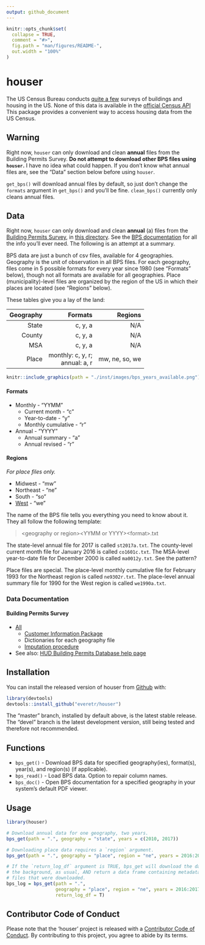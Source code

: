 ```yaml
---
output: github_document
---
```


<!-- README.md is generated from README.Rmd. Please edit that file -->

```r
knitr::opts_chunk$set(
  collapse = TRUE,
  comment = "#>",
  fig.path = "man/figures/README-",
  out.width = "100%"
)
```
# houser

The US Census Bureau conducts [quite a few](https://www.census.gov/econ/construction.html) 
surveys of buildings and housing in the US. None of this data is available in
the [official Census API](https://www.census.gov/data/developers/data-sets.html)
This package provides a convenient way to access housing data from the US
Census.

## Warning

Right now, `houser` can only download and clean **annual** files from
the Building Permits Survey. **Do not attempt to download other BPS files using `houser`.** 
I have no idea what could happen. If you don't know what annual files are, see
the "Data" section below before using `houser`.

`get_bps()` will download annual files by default, so just don't change the
`formats` argument in `get_bps()` and you'll be fine. `clean_bps()` currently
only cleans annual files.

## Data

Right now, `houser` can only download and clean **annual** (a) files from the
[Building Permits Survey](https://www.census.gov/construction/bps/), in [this directory](https://www2.census.gov/econ/bps/). See the [BPS documentation](https://www2.census.gov/econ/bps/Documentation/) for all the info
you'll ever need. The following is an attempt at a summary.

BPS data are just a bunch of csv files, available for 4 geographies. Geography
is the unit of observation in all BPS files. For each geography, files come in 5
possible formats for every year since 1980 (see "Formats" below), though not all
formats are available for all geographies. Place (municipality)-level files are
organized by the region of the US in which their places are located (see
"Regions" below).

These tables give you a lay of the land:

|  Geography|                            Formats|         Regions|
|----------:|----------------------------------:|---------------:|
|      State|                            c, y, a|             N/A|
|     County|                            c, y, a|             N/A|
|        MSA|                            c, y, a|             N/A|
|      Place|  monthly: c, y, r;<br>annual: a, r|  mw, ne, so, we|

```r
knitr::include_graphics(path = "./inst/images/bps_years_available.png")
```

#### Formats

* Monthly - "YYMM"
    * Current month - "c"
    * Year-to-date - "y"
    * Monthly cumulative - "r"
* Annual - "YYYY"
    * Annual summary - "a"
    * Annual revised - "r"

#### Regions

*For place files only.*

* Midwest - "mw"
* Northeast - "ne"
* South - "so"
* [West](https://media.giphy.com/media/f8HlgFSGiCpkk/giphy.gif) - "we"

The name of the BPS file tells you everything you need to know about it. 
They all follow the following template:

>\<geography or region>\<YYMM or YYYY>\<format>.txt

The state-level annual file for 2017 is called `st2017a.txt`. The county-level
current month file for January 2016 is called `co1601c.txt`. The MSA-level
year-to-date file for December 2000 is called `ma0012y.txt`. See the pattern?

Place files are special. The place-level monthly cumulative file for
February 1993 for the Northeast region is called `ne9302r.txt`. The place-level
annual summary file for 1990 for the West region is called `we1990a.txt`.

### Data Documentation

#### Building Permits Survey

* [All](https://www.census.gov/construction/bps/sample.html)
    * [Customer Information Package](https://www.census.gov/construction/bps/sample/customerinformationpackage2016withinstructions.pdf)
    * Dictionaries for each geography file
    * [Imputation procedure](https://www.census.gov/construction/bps/sample/impute.pdf)
* See also: [HUD Building Permits Database help page](https://socds.huduser.gov/permits/help.htm)

## Installation

You can install the released version of houser from [Github](https://www.github.com/everet/houser) with:

```r
library(devtools)
devtools::install_github("everetr/houser")
```

The "master" branch, installed by default above, is the latest stable release.
The "devel" branch is the latest development version, still being tested and 
therefore not recommended.

## Functions

* `bps_get()` - Download BPS data for specified geography(ies), format(s), year(s), and region(s) (if applicable).
* `bps_read()` - Load BPS data. Option to repair column names.
* `bps_doc()` - Open BPS documentation for a specified geography in your system's default PDF viewer.

## Usage

```r
library(houser)

# Download annual data for one geography, two years.
bps_get(path = ".", geography = "state", years = c(2010, 2017))

# Downloading place data requires a `region` argument.
bps_get(path = ".", geography = "place", region = "ne", years = 2016:2017)

# If the `return_log_df` argument is TRUE, bps_get will download the data in 
# the background, as usual, AND return a data frame containing metadata for all
# files that were downloaded.
bps_log = bps_get(path = ".", 
                  geography = "place", region = "ne", years = 2016:2017,
                  return_log_df = T)
```

## Contributor Code of Conduct

Please note that the 'houser' project is released with a [Contributor Code of Conduct](CODE_OF_CONDUCT.md). By contributing to this project, you agree to abide by its terms.
